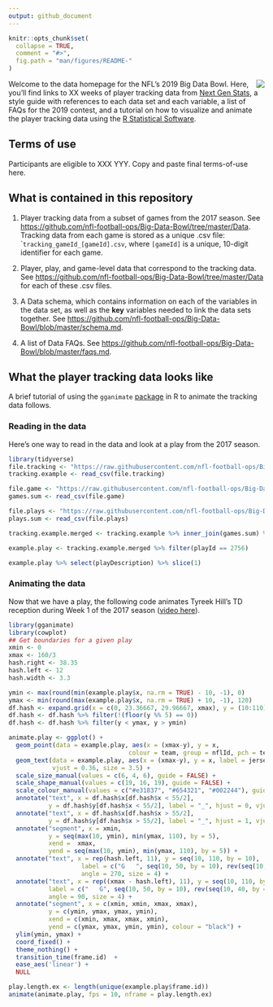 ```yaml
---
output: github_document
---
```


<!-- README.md is generated from README.Rmd. Please edit that file -->

```r
knitr::opts_chunk$set(
  collapse = TRUE,
  comment = "#>",
  fig.path = "man/figures/README-"
)
```

<img src="Extras/bdb.png" align="right" />

Welcome to the data homepage for the NFL's 2019 Big Data Bowl. Here, you'll find links to XX weeks of player tracking data from [Next Gen Stats](https://nextgenstats.nfl.com/), a style guide with references to each data set and each variable, a list of FAQs for the 2019 contest, and a tutorial on how to visualize and animate the player tracking data using the [R Statistical Software](https://cran.r-project.org/). 

## Terms of use

Participants are eligible to XXX YYY. Copy and paste final terms-of-use here.


## What is contained in this repository

1. Player tracking data from a subset of games from the 2017 season. See [https://github.com/nfl-football-ops/Big-Data-Bowl/tree/master/Data](https://github.com/nfl-football-ops/Big-Data-Bowl/tree/master/Data/Tracking). Tracking data from each game is stored as a unique .csv file: ``tracking_gameId_[gameId].csv`, where `[gameId]` is a unique, 10-digit identifier for each game. 

2. Player, play, and game-level data that correspond to the tracking data. See [https://github.com/nfl-football-ops/Big-Data-Bowl/tree/master/Data](https://github.com/nfl-football-ops/Big-Data-Bowl/tree/master/Data) for each of these .csv files.

3. A Data schema, which contains information on each of the variables in the data set, as well as the **key** variables needed to link the data sets together. See [https://github.com/nfl-football-ops/Big-Data-Bowl/blob/master/schema.md](https://github.com/nfl-football-ops/Big-Data-Bowl/blob/master/schema.md).

4. A list of Data FAQs. See [https://github.com/nfl-football-ops/Big-Data-Bowl/blob/master/faqs.md](https://github.com/nfl-football-ops/Big-Data-Bowl/blob/master/faqs.md).

## What the player tracking data looks like

A brief tutorial of using the `gganimate` [package](https://github.com/thomasp85/gganimate) in R to animate the tracking data follows.

### Reading in the data

Here's one way to read in the data and look at a play from the 2017 season. 

```r
library(tidyverse)
file.tracking <- "https://raw.githubusercontent.com/nfl-football-ops/Big-Data-Bowl/master/Data/tracking_gameId_2017090700.csv?token=ArYlP9Tyz03227j1NLLnn2EgDnG0hvjzks5cF8pqwA%3D%3D"
tracking.example <- read_csv(file.tracking)

file.game <- "https://raw.githubusercontent.com/nfl-football-ops/Big-Data-Bowl/master/Data/games.csv?token=ArYlP2oUOGMLxhNkDnXeeW2Caqfca8FLks5cF8yZwA%3D%3D"
games.sum <- read_csv(file.game) 

file.plays <- "https://raw.githubusercontent.com/nfl-football-ops/Big-Data-Bowl/master/Data/plays.csv?token=ArYlP29GJb2R7m9wDe8lEDaXxH_Y9jN3ks5cF8ypwA%3D%3D"
plays.sum <- read_csv(file.plays) 

tracking.example.merged <- tracking.example %>% inner_join(games.sum) %>% inner_join(plays.sum) 

example.play <- tracking.example.merged %>% filter(playId == 2756)

example.play %>% select(playDescription) %>% slice(1)
```

### Animating the data

Now that we have a play, the following code animates Tyreek Hill's TD reception during Week 1 of the 2017 season ([video here](https://www.youtube.com/watch?v=QJaC5jHOwDY)). 


```r
library(gganimate)
library(cowplot)
## Get boundaries for a given play
xmin <- 0
xmax <- 160/3
hash.right <- 38.35
hash.left <- 12
hash.width <- 3.3

ymin <- max(round(min(example.play$x, na.rm = TRUE) - 10, -1), 0)
ymax <- min(round(max(example.play$x, na.rm = TRUE) + 10, -1), 120)
df.hash <- expand.grid(x = c(0, 23.36667, 29.96667, xmax), y = (10:110))
df.hash <- df.hash %>% filter(!(floor(y %% 5) == 0))
df.hash <- df.hash %>% filter(y < ymax, y > ymin)

animate.play <- ggplot() +
  geom_point(data = example.play, aes(x = (xmax-y), y = x, 
                                 colour = team, group = nflId, pch = team, size = team)) + 
  geom_text(data = example.play, aes(x = (xmax-y), y = x, label = jerseyNumber), colour = "white", 
            vjust = 0.36, size = 3.5) + 
  scale_size_manual(values = c(6, 4, 6), guide = FALSE) + 
  scale_shape_manual(values = c(19, 16, 19), guide = FALSE) +
  scale_colour_manual(values = c("#e31837", "#654321", "#002244"), guide = FALSE) + 
  annotate("text", x = df.hash$x[df.hash$x < 55/2], 
           y = df.hash$y[df.hash$x < 55/2], label = "_", hjust = 0, vjust = -0.2) + 
  annotate("text", x = df.hash$x[df.hash$x > 55/2], 
           y = df.hash$y[df.hash$x > 55/2], label = "_", hjust = 1, vjust = -0.2) + 
  annotate("segment", x = xmin, 
           y = seq(max(10, ymin), min(ymax, 110), by = 5), 
           xend =  xmax, 
           yend = seq(max(10, ymin), min(ymax, 110), by = 5)) + 
  annotate("text", x = rep(hash.left, 11), y = seq(10, 110, by = 10), 
                    label = c("G   ", seq(10, 50, by = 10), rev(seq(10, 40, by = 10)), "   G"), 
                    angle = 270, size = 4) + 
  annotate("text", x = rep((xmax - hash.left), 11), y = seq(10, 110, by = 10), 
           label = c("   G", seq(10, 50, by = 10), rev(seq(10, 40, by = 10)), "G   "), 
           angle = 90, size = 4) + 
  annotate("segment", x = c(xmin, xmin, xmax, xmax), 
           y = c(ymin, ymax, ymax, ymin), 
           xend = c(xmin, xmax, xmax, xmin), 
           yend = c(ymax, ymax, ymin, ymin), colour = "black") + 
  ylim(ymin, ymax) + 
  coord_fixed() +  
  theme_nothing() + 
  transition_time(frame.id)  +
  ease_aes('linear') + 
  NULL

play.length.ex <- length(unique(example.play$frame.id))
animate(animate.play, fps = 10, nframe = play.length.ex)
```
